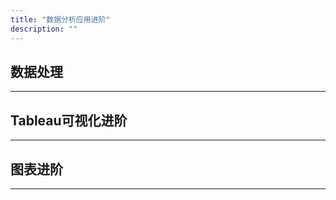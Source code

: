 ```yaml
---
title: "数据分析应用进阶"
description: ""
---
```



## 数据处理
---
<CardGrid>
    <LinkCard
        title="虚构数据集集合"
        description="笔记中所有涉及生成示例数据集的集合。"
        href="/analysis/dataprocessing/fictional-dataset"
    />
    <LinkCard
        title="以员工晋升记录为例虚构数据集"
        description="介绍如何通过构造一个员工晋升数据集来演示数据集虚构的技巧。"
        href="/analysis/dataprocessing/fictional-promotion-dataset"
    />
    <LinkCard
        title="模拟员工入职三年的成长与保留"
        description="记录用于模拟员工三年内职级晋升与离职情况的数据集的过程。"
        href="/analysis/dataprocessing/fictional-employee-development-dataset"
    />
</CardGrid>

## Tableau可视化进阶
---
<CardGrid>
    <LinkCard title="页面布局" description="" href="/analysis/tableau/tableau-layout"/>
    <LinkCard title="动态区域可见性" description="" href="/analysis/tableau/tableau-dynamic-area"/>
    <LinkCard title="仪表板图表联动" description="" href="/analysis/tableau/tableau-link"/>
    <LinkCard title="动态下钻分析" description="" href="/analysis/tableau/tableau-drill-down"/>
    <LinkCard title="交互式分析" description="" href="/analysis/tableau/tableau-interactive"/>
</CardGrid>

## 图表进阶
---
<CardGrid>
    <LinkCard title="通过绘制组织网络图观测协作模式 - NetworkX" description="" href="/analysis/charts/network-diagram"/>
    <LinkCard title="通过绘制桑基图描述员工绩效流动 - plotly" description="" href="/analysis/charts/plotly-sankey-chart"/>
    <LinkCard title="通过绘制桑基图描述员工发展与保留 - ECharts" description="" href="/analysis/charts/echarts-sankey-chart"/>
    <LinkCard title="带有指向的散点图描述数据变化 - Tableau" description="" href="/analysis/charts/tableau-scatter"/>
    <LinkCard title="绘制箱线图和小提琴图描述数据分布 - plotly" description="" href="/analysis/charts/plotly-box-violin"/>
    <LinkCard title="南丁格尔玫瑰图增强数据趣味性 - ECharts" description="" href="/analysis/charts/nightingale-chart"/>
</CardGrid>